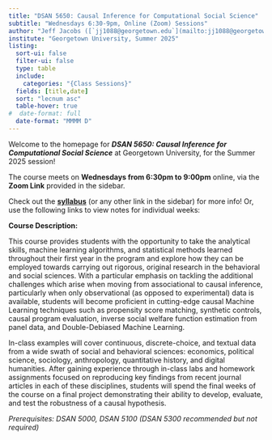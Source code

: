 ```yaml
---
title: "DSAN 5650: Causal Inference for Computational Social Science"
subtitle: "Wednesdays 6:30-9pm, Online (Zoom) Sessions"
author: "Jeff Jacobs ([`jj1088@georgetown.edu`](mailto:jj1088@georgetown.edu))"
institute: "Georgetown University, Summer 2025"
listing:
  sort-ui: false
  filter-ui: false
  type: table
  include:
    categories: "{Class Sessions}"
  fields: [title,date]
  sort: "lecnum asc"
  table-hover: true
#  date-format: full
  date-format: "MMMM D"
---
```


Welcome to the homepage for ***DSAN 5650: Causal Inference for Computational Social Science*** at Georgetown University, for the Summer 2025 session!

The course meets on **Wednesdays from 6:30pm to 9:00pm** online, via the **Zoom Link** provided in the sidebar.

Check out the [**syllabus**](syllabus.qmd) (or any other link in the sidebar) for more info! Or, use the following links to view notes for individual weeks:

::: {#listing}
:::

**Course Description:**

This course provides students with the opportunity to take the analytical skills, machine learning algorithms, and statistical methods learned throughout their first year in the program and explore how they can be employed towards carrying out rigorous, original research in the behavioral and social sciences. With a particular emphasis on tackling the additional challenges which arise when moving from associational to causal inference, particularly when only observational (as opposed to experimental) data is available, students will become proficient in cutting-edge causal Machine Learning techniques such as propensity score matching, synthetic controls, causal program evaluation, inverse social welfare function estimation from panel data, and Double-Debiased Machine Learning.

In-class examples will cover continuous, discrete-choice, and textual data from a wide swath of social and behavioral sciences: economics, political science, sociology, anthropology, quantitative history, and digital humanities. After gaining experience through in-class labs and homework assignments focused on reproducing key findings from recent journal articles in each of these disciplines, students will spend the final weeks of the course on a final project demonstrating their ability to develop, evaluate, and test the robustness of a causal hypothesis.

*Prerequisites: DSAN 5000, DSAN 5100 (DSAN 5300 recommended but not required)*
